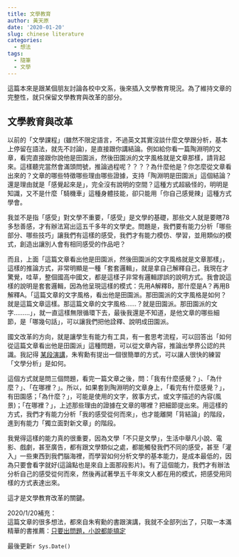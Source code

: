 ```yaml
---
title: 文學教育
author: 黃天原
date: '2020-01-20'
slug: chinese literature
categories:
  - 想法
tags: 
  - 隨筆
  - 文學
---
```

這篇本來是跟某個朋友討論各校中文系，後來插入文學教育現況。為了維持文章的完整性，就只保留文學教育與改革的部分。  

## 文學教育與改革
以前的「文學課程」(雖然不限定語言，不過英文其實沒談什麼文學跟分析，基本上停留在語法，就先不討論)，是直接跟你講結論。例如給你看一篇陶淵明的文章，看完直接跟你說他是田園派，然後田園派的文字風格就是文章那樣，請背起來。這樣聽完當然會滿頭問號，推論過程呢？？？？為什麼他是？你怎麼從文章看出來的？文章的哪些特徵哪些理由哪些證據，支持「陶淵明是田園派」這個結論？還是理由就是「感覺起來是」，完全沒有說明的空間？這種方式超級怪的，明明是知識，又不是什麼「騎機車」這種身體技能，卻只能用「你自己感覺辣」這種方式學會。

我並不是指「感受」對文學不重要，「感受」是文學的基礎，那些文人就是要瞎78多愁善感，才有辦法寫出這五千多年的文學史。問題是，我們要有能力分析「哪些部分、哪些技巧」讓我們有這樣的感受，我們才有能力模仿、學習，並用類似的模式，創造出讓別人會有相同感受的作品吧？

而且，上面「這篇文章看出他是田園派，然後田園派的文字風格就是文章那樣」，這樣的推論方式，非常明顯是一種「套套邏輯」，就是拿自己解釋自己，我現在才驚覺，哇草，整個國高中國文，都是這樣子非常有邏輯謬誤的說明方式。我會說這樣的說明是套套邏輯，因為他呈現這樣的模式：先用A解釋B，那什麼是A？再用B解釋A。「這篇文章的文字風格，看出他是田園派。那田園派的文字風格是如何？就是這篇文章這樣。那這篇文章的文字風格……？就是田園派。那田園派的文字………」，就一直這樣無限循環下去，最後我還是不知道，是他文章的哪些細節，是「哪幾句話」，可以讓我們把他詮釋、說明成田園派。

國文改革的方向，就是讓學生有能力有工具，有一套思考流程，可以回答出「如何從這篇文章看出他是田園派」這種問題，可以從文章內容，推論出學界公認的共識。我記得 [某段演講](https://youtu.be/t6GKtMNyFAI)，朱宥勳有提出一個很簡單的方式，可以讓人很快的練習「文學分析」是如何。  

這個方式就是問三個問題，看完一篇文章之後，問：「我有什麼感覺？」、「為什麼？」、「在哪裡？」。所以，如果套到陶淵明的文章身上，「看完有什麼感覺？」，有田園感；「為什麼？」，可能是使用的文字，敘事方式，或文字描述的內容(風景)；「在哪裡？」，上述那些理由的證據在文章的哪裡？把細節提出來。用這樣的方式，我們才有能力分析「我的感受從何而來」，也才能離開「背結論」的階段，進到有能力「獨立面對新文章」的階段。

我覺得這樣的能力真的很重要，因為文學「不只是文學」，生活中舉凡小說、電影、戲劇，甚至廣告，都有跟文學類似之處，都能觸發我們不同的感受，甚至「灌入」一些東西到我們腦海裡，而學習如何分析文學的基本能力，是成本最低的，因為只要會看字就好(這論點也是來自上面那段影片)。有了這個能力，我們才有辦法分析自己的感受從何而來，然後再試著學五千年來文人都在用的模式，把感受用同樣的方式表達出來。  

這才是文學教育改革的關鍵。

2020/1/20補充：  
這篇文章的很多想法，都來自朱宥勳的書跟演講，我就不全部列出了，只取一本滿精華的書推薦：[只要出問題，小說都能搞定](https://www.books.com.tw/products/0010747442)  

最後更新```r Sys.Date()```
